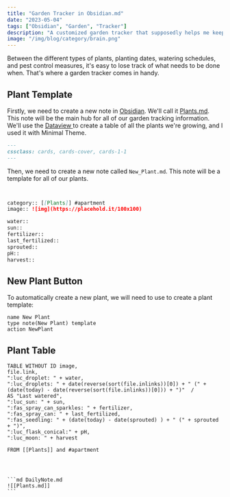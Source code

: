 ```yaml
---
title: "Garden Tracker in Obsidian.md"
date: "2023-05-04"
tags: ["Obsidian", "Garden", "Tracker"]
description: "A customized garden tracker that supposedly helps me keep track of everything from plant varieties to watering schedules. "
image: "/img/blog/category/brain.png"
---
```


Between the different types of plants, planting dates, watering schedules, and pest control measures, it's easy to lose track of what needs to be done when. That's where a garden tracker comes in handy. 



## Plant Template

Firstly, we need to create a new note in [Obsidian](https://obsidian.md/). We'll call it [Plants.md](). This note will be the main hub for all of our garden tracking information. We'll use the [Dataview ](https://github.com/blacksmithgu/obsidian-dataview) to create a table of all the plants we're growing, and I used it with Minimal Theme.

```md
---
cssclass: cards, cards-cover, cards-1-1
---
```

Then, we need to create a new note called `New_Plant.md`. This note will be a template for all of our plants.

```md Plants.md


category:: [[Plants]] #apartment
image:: ![img](https://placehold.it/100x100)

water::
sun::
fertilizer::
last_fertilized::
sprouted::
pH::
harvest::

```

## New Plant Button

To automatically create a new plant, we will need to use to create a plant template:

```button
name New Plant
type note(New Plant) template
action NewPlant
```

## Plant Table

```dataview
TABLE WITHOUT ID image,
file.link,
":luc_droplet: " + water,
":luc_droplets: " + date(reverse(sort(file.inlinks))[0]) + " (" + (date(today) - date(reverse(sort(file.inlinks))[0])) + ")"  /
AS "Last watered",
":luc_sun: " + sun,
":fas_spray_can_sparkles: " + fertilizer,
":fas_spray_can: " + last_fertilized,
":fas_seedling: " + (date(today) - date(sprouted) ) + " (" + sprouted + ")",
":luc_flask_conical:" + pH,
":luc_moon: " + harvest

FROM [[Plants]] and #apartment
```

````



```md DailyNote.md
![[Plants.md]]
```
